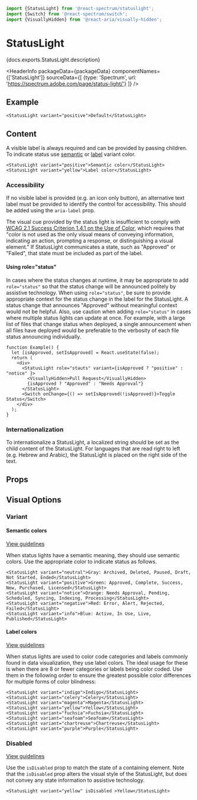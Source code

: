 

```jsx import
import {StatusLight} from '@react-spectrum/statuslight';
import {Switch} from '@react-spectrum/switch';
import {VisuallyHidden} from '@react-aria/visually-hidden';
```

# StatusLight

<p>{docs.exports.StatusLight.description}</p>

<HeaderInfo
  packageData={packageData}
  componentNames={['StatusLight']}
  sourceData={[
    {type: 'Spectrum', url: 'https://spectrum.adobe.com/page/status-light/'}
  ]} />

## Example

```tsx example
<StatusLight variant="positive">Default</StatusLight>
```

## Content

A visible label is always required and can be provided by passing children.
To indicate status use [semantic](#semantic-colors) or [label](#label-colors) variant color.

```tsx example
<StatusLight variant="positive">Semantic color</StatusLight>
<StatusLight variant="yellow">Label color</StatusLight>
```

### Accessibility

If no visible label is provided (e.g. an icon only button),
an alternative text label must be provided to identify the control for accessibility. This should be added using
the `aria-label` prop.

The visual cue provided by the status light is insufficient to comply with [WCAG 2.1 Success Criterion 1.4.1 on the Use of Color](https://www.w3.org/TR/WCAG21/#use-of-color),
which requires that "color is not used as the only visual means of conveying information, indicating an action,
prompting a response, or distinguishing a visual element."
If StatusLight communicates a state, such as "Approved" or "Failed", that state must be included as part of the label.

#### Using role="status"

In cases where the status changes at runtime,
it may be appropriate to add `role="status"` so that the status change will be announced politely by assistive technology.
When using `role="status"`, be sure to provide appropriate context for the status change in the label for the StatusLight.
A status change that announces "Approved" without meaningful context would not be helpful. 
Also, use caution when adding `role="status"` in cases where multiple status lights can update at once.
For example, with a large list of files that change status when deployed,
a single announcement when all files have deployed would be preferable to the verbosity of each file status announcing individually.

```tsx example
function Example() {
  let [isApproved, setIsApproved] = React.useState(false);
  return (
    <div>
      <StatusLight role="stauts" variant={isApproved ? "positive" : "notice" }>
        <VisuallyHidden>Pull Request</VisuallyHidden>
        {isApproved ? "Approved" : "Needs Approval"}
      </StatusLight>
      <Switch onChange={() => setIsApproved(!isApproved)}>Toggle Status</Switch>
    </div>
  );
}
```

### Internationalization

To internationalize a StatusLight, a localized string should be set as the child content of the StatusLight.
For languages that are read right to left (e.g. Hebrew and Arabic), the StatusLight is placed on the right side of the text.

## Props

<PropTable component={docs.exports.StatusLight} links={docs.links} />

## Visual Options

### Variant

#### Semantic colors
[View guidelines](https://spectrum.adobe.com/page/status-light/#Semantic-variants)

When status lights have a semantic meaning, they should use semantic colors.
Use the appropriate color to indicate status as follows.

```tsx example
<StatusLight variant="neutral">Gray: Archived, Deleted, Paused, Draft, Not Started, Ended</StatusLight>
<StatusLight variant="positive">Green: Approved, Complete, Success, New, Purchased, Licensed</StatusLight>
<StatusLight variant="notice">Orange: Needs Approval, Pending, Scheduled, Syncing, Indexing, Processing</StatusLight>
<StatusLight variant="negative">Red: Error, Alert, Rejected, Failed</StatusLight>
<StatusLight variant="info">Blue: Active, In Use, Live, Published</StatusLight>
```

#### Label colors
[View guidelines](https://spectrum.adobe.com/page/status-light/#Non-semantic-variants)

When status lights are used to color code categories and labels commonly found in data visualization,
they use label colors. The ideal usage for these is when there are 8 or fewer categories or labels being color coded.
Use them in the following order to ensure the greatest possible color differences for multiple forms of color blindness:

```tsx example
<StatusLight variant="indigo">Indigo</StatusLight>
<StatusLight variant="celery">Celery</StatusLight>
<StatusLight variant="magenta">Magenta</StatusLight>
<StatusLight variant="yellow">Yellow</StatusLight>
<StatusLight variant="fuchsia">Fuchsia</StatusLight>
<StatusLight variant="seafoam">Seafoam</StatusLight>
<StatusLight variant="chartreuse">Chartreuse</StatusLight>
<StatusLight variant="purple">Purple</StatusLight>
```

### Disabled
[View guidelines](https://spectrum.adobe.com/page/status-light/#Disabled)

Use the `isDisabled` prop to match the state of a containing element.
Note that the `isDisabled` prop alters the visual style of the StatusLight,
but does not convey any state information to assistive technology.

```tsx example
<StatusLight variant="yellow" isDisabled >Yellow</StatusLight>
```

